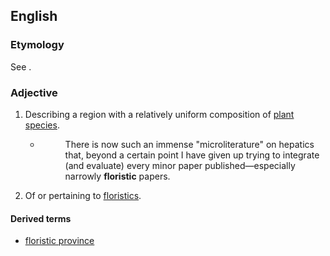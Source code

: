 ==English==

===Etymology===
See {{m|en|floristics}}.

===Adjective===
{{en-adj|-}}

# Describing a region with a relatively uniform composition of [[plant]] [[species]].
#* {{RQ:Schuster Hepaticae V|viii}}
#*: There is now such an immense "microliterature" on hepatics that, beyond a certain point I have given up trying to integrate (and evaluate) every minor paper published—especially narrowly '''floristic''' papers.
# Of or pertaining to [[floristics]].

====Derived terms====
* [[floristic province]]